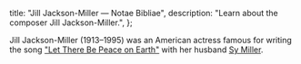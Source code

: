   title: "Jill Jackson-Miller — Notae Bibliae",
  description: "Learn about the composer Jill Jackson-Miller.",
};

<Initial text="Jill Jackson Miller" />

Jill Jackson-Miller (1913–1995) was an American actress famous for writing the song ["Let There Be Peace on Earth"](/liturgy/music/hymns/let-there-be-peace-on-earth) with her husband [Sy Miller](/liturgy/music/composers/sy-miller).
